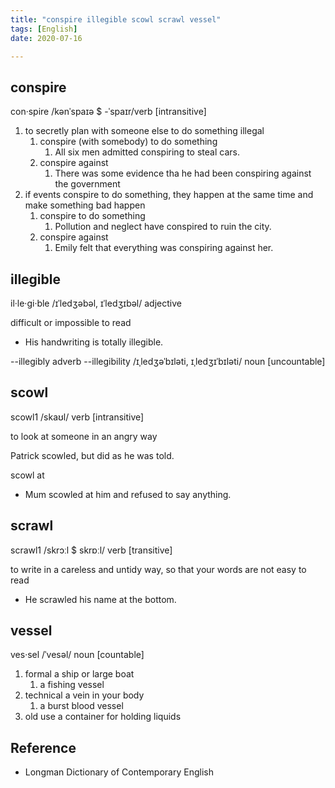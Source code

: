 ```yaml
---
title: "conspire illegible scowl scrawl vessel"
tags: [English]
date: 2020-07-16

---
```


## conspire

con·spire /kənˈspaɪə $ -ˈspaɪr/verb [intransitive]

1. to secretly plan with someone else to do something illegal
   1. conspire (with somebody) to do something
      1. All six men admitted conspiring to steal cars.
   2. conspire against
      1. There was some evidence tha he had been conspiring against the government
2. if events conspire to do something, they happen at the same time and make
   something bad happen
    1. conspire to do something
       1. Pollution and neglect have conspired to ruin the city.
    2. conspire against
       1. Emily felt that everything was conspiring against her.

## illegible

il·le·gi·ble /ɪˈledʒəbəl, ɪˈledʒɪbəl/ adjective

difficult or impossible to read

- His handwriting is totally illegible.

--illegibly adverb
--illegibility /ɪˌledʒəˈbɪləti, ɪˌledʒɪˈbɪləti/ noun [uncountable]

## scowl

scowl1 /skaʊl/ verb [intransitive]

to look at someone in an angry way

Patrick scowled, but did as he was told.

scowl at

- Mum scowled at him and refused to say anything.

## scrawl

scrawl1 /skrɔːl $ skrɒːl/ verb [transitive]

to write in a careless and untidy way, so that your words are not easy to read

- He scrawled his name at the bottom.

## vessel

ves·sel /ˈvesəl/ noun [countable]

1. formal a ship or large boat
   1. a fishing vessel
2. technical a vein in your body
   1. a burst blood vessel
3. old use a container for holding liquids

## Reference

- Longman Dictionary of Contemporary English
